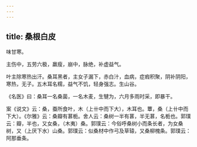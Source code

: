 ```yaml
---
---
---
```

title: 桑根白皮
---



味甘寒。

主伤中，五劳六极，羸瘦，崩中，脉绝，补虚益气。

叶主除寒热出汗。桑耳黑者，主女子漏下，赤白汁，血病，症瘕积聚，阴补阴阳，寒热，无子。五木耳名糯，益气不饥，轻身强志。生山谷。

《名医》曰：桑耳一名桑菌，一名木麦，生犍为，六月多雨时采，即暴干。

案《说文》云：桑，蚕所食叶，木（上卄中而下大），木耳也。蕈，桑（上卄中而下大）。《尔雅》云：桑瓣有葚栀。舍人云：桑树一半有葚，半无葚，名栀也。郭璞云：瓣，半也，又女桑，（木夷）桑。郭璞云：今俗呼桑树小而条长者，为女桑树，又（上厌下水）山桑。郭璞云：似桑材中作弓及草辕，又桑柳槐条。郭璞云：阿那垂条。